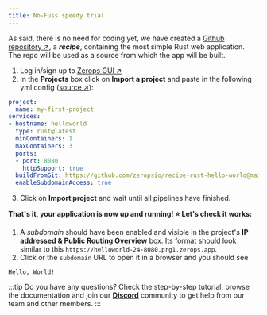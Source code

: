 ```yaml
---
title: No-Fuss speedy trial
---
```



As said, there is no need for coding yet, we have created a [Github repository ↗](https://github.com/zeropsio/recipe-rust-hello-world), a ***recipe***, containing the most simple Rust web application. The repo will be used as a source from which the app will be built.

1. Log in/sign up to [Zerops GUI ↗](https://app.zerops.io)
2. In the **Projects** box click on **Import a project** and paste in the following yml config ([source ↗](https://github.com/zeropsio/recipe-rust-hello-world/blob/main/import-as-project.yml)):

```yml
project:
  name: my-first-project
services:
- hostname: helloworld
  type: rust@latest
  minContainers: 1
  maxContainers: 3
  ports:
  - port: 8080
    httpSupport: true
  buildFromGit: https://github.com/zeropsio/recipe-rust-hello-world@main
  enableSubdomainAccess: true
```
3. Click on **Import project** and wait until all pipelines have finished.

**That's it, your application is now up and running! :star: Let's check it works:**

1. A *subdomain* should have been enabled and visible in the project's **IP addressed & Public Routing Overview** box. Its format should look similar to this `https://helloworld-24-8080.prg1.zerops.app`.
2. Click or the <code>subdomain</code> URL to open it in a browser and you should see

```
Hello, World!
```

:::tip
Do you have any questions? Check the step-by-step tutorial, browse the documentation and join our **[Discord](https://discord.com/invite/WDvCZ54)** community to get help from our team and other members.
:::